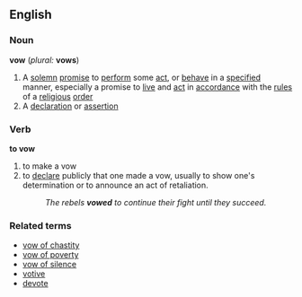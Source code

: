 ==English==

===Noun===
'''vow''' (''plural:'' '''vows''')
# A [[solemn]] [[promise]] to [[perform]] some [[act]], or [[behave]] in a [[specified]] manner, especially a promise to [[live]] and [[act]] in [[accordance]] with the [[rule]]s of a [[religious]] [[order]]
# A [[declaration]] or [[assertion]]
===Verb===
'''to vow'''
# to make a vow
# to [[declare]] publicly that one made a vow, usually to show one's determination or to announce an act of retaliation.
#:''The rebels '''vowed''' to continue their fight until they succeed.''
===Related terms===
*[[vow of chastity]]
*[[vow of poverty]]
*[[vow of silence]]
*[[votive]]
*[[devote]]